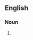 ==English==

===Noun===
{{head|en|noun plural form|g=p}}

# {{plural of|child of the manse|lang=en}}